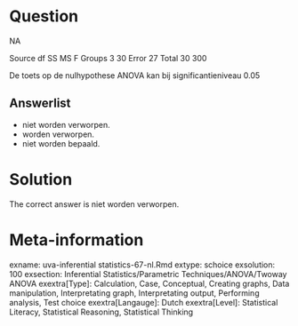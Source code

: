 Question
========

NA

Source df SS MS F
Groups 3 30
Error 27
Total 30 300

De toets op de nulhypothese ANOVA kan bij significantieniveau 0.05 

Answerlist
----------
* niet worden verworpen.
* worden verworpen.
* niet worden bepaald.

Solution
========

The correct answer is  niet worden verworpen. 

Meta-information
================
exname: uva-inferential statistics-67-nl.Rmd 
extype: schoice 
exsolution: 100 
exsection: Inferential Statistics/Parametric Techniques/ANOVA/Twoway ANOVA
exextra[Type]: Calculation, Case, Conceptual, Creating graphs, Data manipulation, Interpretating graph, Interpretating output, Performing analysis, Test choice 
exextra[Langauge]: Dutch 
exextra[Level]: Statistical Literacy, Statistical Reasoning, Statistical Thinking 
